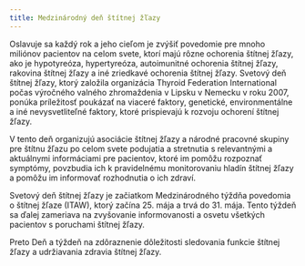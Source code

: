 ```yaml
---
title: Medzinárodný deň štítnej žľazy
---
```


Oslavuje sa každý rok a jeho cieľom je zvýšiť povedomie pre mnoho miliónov pacientov na celom svete, ktorí majú rôzne ochorenia štítnej žľazy, ako je hypotyreóza, hypertyreóza, autoimunitné ochorenia štítnej žľazy, rakovina štítnej žľazy a iné zriedkavé ochorenia štítnej žľazy. Svetový deň štítnej žľazy, ktorý založila organizácia Thyroid Federation International počas výročného valného zhromaždenia v Lipsku v Nemecku v roku 2007, ponúka príležitosť poukázať na viaceré faktory, genetické, environmentálne a iné nevysvetliteľné faktory, ktoré prispievajú k rozvoju ochorení štítnej žľazy.

V tento deň organizujú asociácie štítnej žľazy a národné pracovné skupiny pre štítnu žľazu po celom svete podujatia a stretnutia s relevantnými a aktuálnymi informáciami pre pacientov, ktoré im pomôžu rozpoznať symptómy, povzbudia ich k pravidelnému monitorovaniu hladín štítnej žľazy a pomôžu im informovať rozhodnutia o ich zdraví.

Svetový deň štítnej žľazy je začiatkom Medzinárodného týždňa povedomia o štítnej žľaze (ITAW), ktorý začína 25. mája  a trvá do 31. mája. Tento týždeň sa ďalej zameriava na zvyšovanie informovanosti a osvetu všetkých pacientov s poruchami štítnej žľazy.

Preto Deň a týždeň na zdôraznenie dôležitosti sledovania funkcie štítnej žľazy a udržiavania zdravia štítnej žľazy.